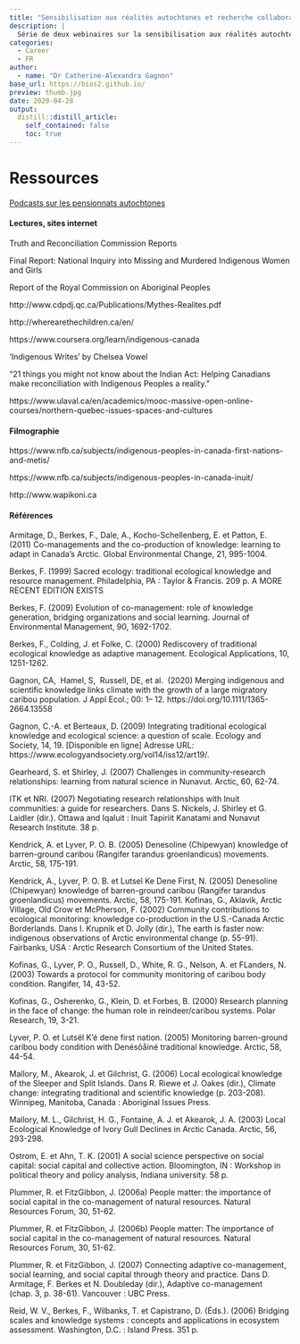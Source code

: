 ```yaml
---
title: "Sensibilisation aux réalités autochtones et recherche collaborative"
description: |
  Série de deux webinaires sur la sensibilisation aux réalités autochtones et la recherche en collaboration avec les Autochtones, offert du 28 au 30 avril 2020 par Catherine-Alexandra Gagnon, PhD.
categories:
  - Career
  - FR
author:
  - name: "Dr Catherine-Alexandra Gagnon"
base_url: https://bios2.github.io/
preview: thumb.jpg
date: 2020-04-28
output:
  distill::distill_article:
    self_contained: false
    toc: true
---
```


# Ressources 

[Podcasts sur les pensionnats autochtones](https://www.thecanadianencyclopedia.ca/en/article/residential-schools-podcast-series)  


#### Lectures, sites internet 

Truth and Reconciliation Commission Reports

Final Report: National Inquiry into Missing and Murdered Indigenous Women and Girls

Report of the Royal Commission on Aboriginal Peoples

http://www.cdpdj.qc.ca/Publications/Mythes-Realites.pdf

http://wherearethechildren.ca/en/

https://www.coursera.org/learn/indigenous-canada

‘Indigenous Writes’ by Chelsea Vowel

"21 things you might not know about the Indian Act: Helping Canadians make reconciliation with Indigenous Peoples a reality."

https://www.ulaval.ca/en/academics/mooc-massive-open-online-courses/northern-quebec-issues-spaces-and-cultures

#### Filmographie

https://www.nfb.ca/subjects/indigenous-peoples-in-canada-first-nations-and-metis/

https://www.nfb.ca/subjects/indigenous-peoples-in-canada-inuit/

http://www.wapikoni.ca






#### Références

Armitage, D., Berkes, F., Dale, A., Kocho-Schellenberg, E. et Patton, E. (2011) Co-managements and the co-production of knowledge: learning to adapt in Canada’s Arctic. Global Environmental Change, 21, 995-1004.

Berkes, F. (1999) Sacred ecology: traditional ecological knowledge and resource management. Philadelphia, PA : Taylor & Francis. 209 p. A MORE RECENT EDITION EXISTS

Berkes, F. (2009) Evolution of co-management: role of knowledge generation, bridging organizations and social learning. Journal of Environmental Management, 90, 1692-1702.

Berkes, F., Colding, J. et Folke, C. (2000) Rediscovery of traditional ecological knowledge as adaptive management. Ecological Applications, 10, 1251-1262.

Gagnon, CA,  Hamel, S,  Russell, DE, et al.  (2020) Merging indigenous and scientific knowledge links climate with the growth of a large migratory caribou population. J Appl Ecol.; 00: 1– 12. https://doi.org/10.1111/1365-2664.13558

Gagnon, C.-A. et Berteaux, D. (2009) Integrating traditional ecological knowledge and ecological science: a question of scale. Ecology and Society, 14, 19. [Disponible en ligne] Adresse URL: https://www.ecologyandsociety.org/vol14/iss12/art19/.

Gearheard, S. et Shirley, J. (2007) Challenges in community-research relationships: learning from natural science in Nunavut. Arctic, 60, 62-74.

ITK et NRI. (2007) Negotiating research relationships with Inuit communities: a guide for researchers. Dans S. Nickels, J. Shirley et G. Laidler (dir.). Ottawa and Iqaluit : Inuit Tapiriit Kanatami and Nunavut Research Institute. 38 p.

Kendrick, A. et Lyver, P. O. B. (2005) Denesoline (Chipewyan) knowledge of barren-ground caribou (Rangifer tarandus groenlandicus) movements. Arctic, 58, 175-191.

Kendrick, A., Lyver, P. O. B. et Lutsel Ke Dene First, N. (2005) Denesoline (Chipewyan) knowledge of barren-ground caribou (Rangifer tarandus groenlandicus) movements. Arctic, 58, 175-191.
Kofinas, G., Aklavik, Arctic Village, Old Crow et McPherson, F. (2002) Community contributions to ecological monitoring: knowledge co-production in the U.S.-Canada Arctic Borderlands. Dans I. Krupnik et D. Jolly (dir.), The earth is faster now: indigenous observations of Arctic environmental change (p. 55-91). Fairbanks, USA : Arctic Research Consortium of the United States. 

Kofinas, G., Lyver, P. O., Russell, D., White, R. G., Nelson, A. et FLanders, N. (2003) Towards a protocol for community monitoring of caribou body condition. Rangifer, 14, 43-52.

Kofinas, G., Osherenko, G., Klein, D. et Forbes, B. (2000) Research planning in the face of change: the human role in reindeer/caribou systems. Polar Research, 19, 3-21.

Lyver, P. O. et Lutsël K'é dene first nation. (2005) Monitoring barren-ground caribou body condition with Denésôåiné traditional knowledge. Arctic, 58, 44-54.

Mallory, M., Akearok, J. et Gilchrist, G. (2006) Local ecological knowledge of the Sleeper and Split Islands. Dans R. Riewe et J. Oakes (dir.), Climate change: integrating traditional and scientific knowledge (p. 203-208). Winnipeg, Manitoba, Canada : Aboriginal Issues Press. 

Mallory, M. L., Gilchrist, H. G., Fontaine, A. J. et Akearok, J. A. (2003) Local Ecological Knowledge of Ivory Gull Declines in Arctic Canada. Arctic, 56, 293-298.

Ostrom, E. et Ahn, T. K. (2001) A social science perspective on social capital: social capital and collective action. Bloomington, IN : Workshop in political theory and policy analysis, Indiana university. 58 p.

Plummer, R. et FitzGibbon, J. (2006a) People matter: the importance of social capital in the co-management of natural resources. Natural Resources Forum, 30, 51-62.

Plummer, R. et FitzGibbon, J. (2006b) People matter: The importance of social capital in the co-management of natural resources. Natural Resources Forum, 30, 51-62.

Plummer, R. et FitzGibbon, J. (2007) Connecting adaptive co-management, social learning, and social capital through theory and practice. Dans D. Armitage, F. Berkes et N. Doubleday (dir.), Adaptive co-management (chap. 3, p. 38-61). Vancouver : UBC Press. 

Reid, W. V., Berkes, F., Wilbanks, T. et Capistrano, D. (Éds.). (2006) Bridging scales and knowledge systems : concepts and applications in ecosystem assessment. Washington, D.C. : Island Press. 351 p.
